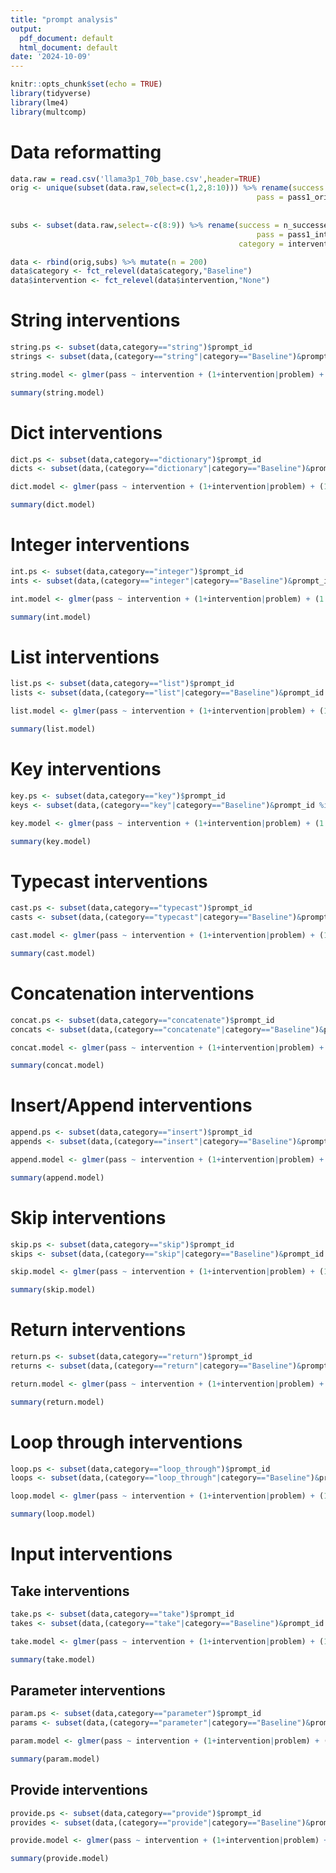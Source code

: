 ```yaml
---
title: "prompt analysis"
output:
  pdf_document: default
  html_document: default
date: '2024-10-09'
---
```


```r
knitr::opts_chunk$set(echo = TRUE)
library(tidyverse)
library(lme4)
library(multcomp)
```

# Data reformatting

```r
data.raw = read.csv('llama3p1_70b_base.csv',header=TRUE)
orig <- unique(subset(data.raw,select=c(1,2,8:10))) %>% rename(success = n_successes_original,
                                                       pass = pass1_original) %>% mutate(category = "Baseline",
                                                                                         intervention = "None",
                                                                                         original_word = NA)
subs <- subset(data.raw,select=-c(8:9)) %>% rename(success = n_successes_intervened,
                                                       pass = pass1_intervened,
                                                   category = intervention_category)

data <- rbind(orig,subs) %>% mutate(n = 200)
data$category <- fct_relevel(data$category,"Baseline")
data$intervention <- fct_relevel(data$intervention,"None")
```

# String interventions

```r
string.ps <- subset(data,category=="string")$prompt_id
strings <- subset(data,(category=="string"|category=="Baseline")&prompt_id %in% string.ps)
```

```r
string.model <- glmer(pass ~ intervention + (1+intervention|problem) + (1|prompt_id), weights=n, data=strings,family="binomial",control=glmerControl(optimizer="bobyqa",calc.derivs = FALSE))
```

```r
summary(string.model)
```

# Dict interventions

```r
dict.ps <- subset(data,category=="dictionary")$prompt_id
dicts <- subset(data,(category=="dictionary"|category=="Baseline")&prompt_id %in% dict.ps)
```

```r
dict.model <- glmer(pass ~ intervention + (1+intervention|problem) + (1|prompt_id), weights=n, data=dicts,family="binomial",control=glmerControl(optimizer="bobyqa",calc.derivs = FALSE))
```

```r
summary(dict.model)
```

# Integer interventions

```r
int.ps <- subset(data,category=="integer")$prompt_id
ints <- subset(data,(category=="integer"|category=="Baseline")&prompt_id %in% int.ps)
```

```r
int.model <- glmer(pass ~ intervention + (1+intervention|problem) + (1|prompt_id), weights=n, data=ints,family="binomial",control=glmerControl(optimizer="bobyqa",calc.derivs = FALSE))
```

```r
summary(int.model)
```

# List interventions

```r
list.ps <- subset(data,category=="list")$prompt_id
lists <- subset(data,(category=="list"|category=="Baseline")&prompt_id %in% list.ps)
```

```r
list.model <- glmer(pass ~ intervention + (1+intervention|problem) + (1|prompt_id), weights=n, data=lists,family="binomial",control=glmerControl(optimizer="bobyqa",calc.derivs = FALSE))
```

```r
summary(list.model)
```

# Key interventions

```r
key.ps <- subset(data,category=="key")$prompt_id
keys <- subset(data,(category=="key"|category=="Baseline")&prompt_id %in% key.ps)
```

```r
key.model <- glmer(pass ~ intervention + (1+intervention|problem) + (1|prompt_id), weights=n, data=keys,family="binomial",control=glmerControl(optimizer="bobyqa",calc.derivs = FALSE))
```

```r
summary(key.model)
```

# Typecast interventions

```r
cast.ps <- subset(data,category=="typecast")$prompt_id
casts <- subset(data,(category=="typecast"|category=="Baseline")&prompt_id %in% cast.ps)
```

```r
cast.model <- glmer(pass ~ intervention + (1+intervention|problem) + (1|prompt_id), weights=n, data=casts,family="binomial",control=glmerControl(optimizer="bobyqa",calc.derivs = FALSE))
```

```r
summary(cast.model)
```

# Concatenation interventions

```r
concat.ps <- subset(data,category=="concatenate")$prompt_id
concats <- subset(data,(category=="concatenate"|category=="Baseline")&prompt_id %in% concat.ps)
```

```r
concat.model <- glmer(pass ~ intervention + (1+intervention|problem) + (1|prompt_id), weights=n, data=concats,family="binomial",control=glmerControl(optimizer="bobyqa",calc.derivs = FALSE))
```

```r
summary(concat.model)
```

# Insert/Append interventions

```r
append.ps <- subset(data,category=="insert")$prompt_id
appends <- subset(data,(category=="insert"|category=="Baseline")&prompt_id %in% append.ps)
```

```r
append.model <- glmer(pass ~ intervention + (1+intervention|problem) + (1|prompt_id), weights=n, data=appends,family="binomial",control=glmerControl(optimizer="bobyqa",calc.derivs = FALSE))
```

```r
summary(append.model)
```

# Skip interventions

```r
skip.ps <- subset(data,category=="skip")$prompt_id
skips <- subset(data,(category=="skip"|category=="Baseline")&prompt_id %in% skip.ps)
```

```r
skip.model <- glmer(pass ~ intervention + (1+intervention|problem) + (1|prompt_id), weights=n, data=skips,family="binomial",control=glmerControl(optimizer="bobyqa",calc.derivs = FALSE))
```

```r
summary(skip.model)
```

# Return interventions

```r
return.ps <- subset(data,category=="return")$prompt_id
returns <- subset(data,(category=="return"|category=="Baseline")&prompt_id %in% return.ps)
```

```r
return.model <- glmer(pass ~ intervention + (1+intervention|problem) + (1|prompt_id), weights=n, data=returns,family="binomial",control=glmerControl(optimizer="bobyqa",calc.derivs = FALSE))
```

```r
summary(return.model)
```

# Loop through interventions

```r
loop.ps <- subset(data,category=="loop_through")$prompt_id
loops <- subset(data,(category=="loop_through"|category=="Baseline")&prompt_id %in% loop.ps)
```

```r
loop.model <- glmer(pass ~ intervention + (1+intervention|problem) + (1|prompt_id), weights=n, data=loops,family="binomial",control=glmerControl(optimizer="bobyqa",calc.derivs = FALSE))
```

```r
summary(loop.model)
```

# Input interventions

## Take interventions

```r
take.ps <- subset(data,category=="take")$prompt_id
takes <- subset(data,(category=="take"|category=="Baseline")&prompt_id %in% take.ps)
```

```r
take.model <- glmer(pass ~ intervention + (1+intervention|problem) + (1|prompt_id), weights=n, data=takes,family="binomial",control=glmerControl(optimizer="bobyqa",calc.derivs = FALSE))
```

```r
summary(take.model)
```

## Parameter interventions

```r
param.ps <- subset(data,category=="parameter")$prompt_id
params <- subset(data,(category=="parameter"|category=="Baseline")&prompt_id %in% param.ps)
```

```r
param.model <- glmer(pass ~ intervention + (1+intervention|problem) + (1|prompt_id), weights=n, data=params,family="binomial",control=glmerControl(optimizer="bobyqa",calc.derivs = FALSE))
```

```r
summary(param.model)
```

## Provide interventions

```r
provide.ps <- subset(data,category=="provide")$prompt_id
provides <- subset(data,(category=="provide"|category=="Baseline")&prompt_id %in% provide.ps)
```

```r
provide.model <- glmer(pass ~ intervention + (1+intervention|problem) + (1|prompt_id), weights=n, data=provides,family="binomial",control=glmerControl(optimizer="bobyqa",calc.derivs = FALSE))
```

```r
summary(provide.model)
```

